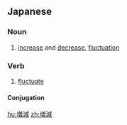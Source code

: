 ==Japanese==
{{ja-kanjitab|ぞう|げん|yomi=on}}

===Noun===
{{ja-noun|ぞうげん}}

# [[increase]] and [[decrease]], [[fluctuation]]

===Verb===
{{ja-verb-suru|tr=both|ぞうげん}}

# [[fluctuate]]

====Conjugation====
{{ja-suru|ぞうげん}}

[[hu:増減]]
[[zh:増減]]
